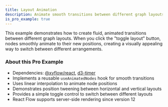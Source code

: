 ```yaml
---
title: Layout Animation
description: Animate smooth transitions between different graph layouts with interactive controls
is_pro_example: true
---
```


This example demonstrates how to create fluid, animated transitions between different graph layouts. When you click the "toggle layout" button, nodes smoothly animate to their new positions, creating a visually appealing way to switch between different arrangements.

<ProExampleViewer variant="dark" slug="layout-animation" />

### About this Pro Example

- Dependencies: [@xyflow/react](https://www.npmjs.com/package/@xyflow/react), [d3-timer](https://www.npmjs.com/package/d3-timer)
- Implements a reusable `useAnimatedNodes` hook for smooth transitions
- Uses linear interpolation to animate node positions
- Demonstrates position tweening between horizontal and vertical layouts
- Provides a simple toggle control to switch between different layouts
- React Flow supports server-side rendering since version 12
